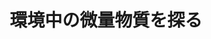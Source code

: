 ﻿---
title: "環境中の微量物質を探る"
category: "工学院"
vol: "61"
interviewee: "浦瀬 太郎 "
url: ""
tags: []
pdf: "61-3.pdf"
facephoto: ""
career: ""
preface: "人間は、より安全で快適な生活を求めて橋・堤防・道路・ダムといった構造物から、日々の生活に使用する身のまわり品に至るまで多くのものを生み出してきた。しかし、それらを製造したり使用したりすることに伴う様々な環境問題を通して、環境への負荷を可能な限り低く抑える配慮の大切さを認識させられることとなった。地球の環境を守ることが私達にとって重要な課題であることは、もはや疑いないだろう。上下水道や廃棄物処分場など土木の分野から環境を考える浦瀬先生の話を伺った。"
---
